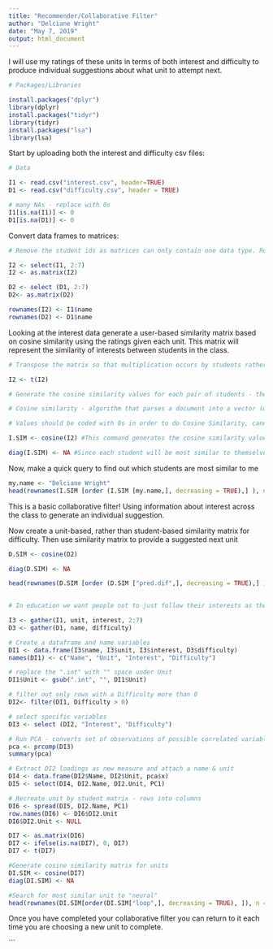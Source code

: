 ```yaml
---
title: "Recommender/Collaborative Filter"
author: "Delciane Wright"
date: "May 7, 2019"
output: html_document
---
```


I will use my ratings of these units in terms of both interest and difficulty to produce individual suggestions about what unit to attempt next.
```r

# Packages/Libraries

install.packages("dplyr")
library(dplyr) 
install.packages("tidyr")
library(tidyr) 
install.packages("lsa")
library(lsa) 
```

Start by uploading both the interest and difficulty csv files:
```r

# Data

I1 <- read.csv("interest.csv", header=TRUE)
D1 <- read.csv("difficulty.csv", header = TRUE)

# many NAs - replace with 0s
I1[is.na(I1)] <- 0
D1[is.na(D1)] <- 0


```

Convert data frames to matrices:
```r
# Remove the student ids as matrices can only contain one data type. Rename row names with the student ids.

I2 <- select(I1, 2:7) 
I2 <- as.matrix(I2) 

D2 <- select (D1, 2:7)
D2<- as.matrix(D2)

rownames(I2) <- I1$name 
rownames(D2) <- D1$name
```
Looking at the interest data generate a user-based similarity matrix based on cosine similarity using the ratings given each unit. This matrix will represent the similarity of interests between students in the class.

```r
# Transpose the matrix so that multiplication occurs by students rather than units. (from x = units; y = students to x = students; y = units)

I2 <- t(I2)

# Generate the cosine similarity values for each pair of students - the measure of how similar two pieces of text are. 

# Cosine similarity - algorithm that parses a document into a vector (magnitude & direction).  Each entry is number of occurrence of a word, then compare to another document's vector and calculate cosine of two vectors

# Values should be coded with 0s in order to do Cosine Similarity, cannot compute with NAs.

I.SIM <- cosine(I2) #This command generates the cosine similarity values as a new matrix

diag(I.SIM) <- NA #Since each student will be most similar to themselves we want to remove that information
```

Now, make a quick query to find out which students are most similar to me 
```r
my.name <- "Delciane Wright" 
head(rownames(I.SIM [order (I.SIM [my.name,], decreasing = TRUE),] ), n = 2) #This code orders the column of the matrix corresponding to me according to similarity and returns the top two UNI ids for the students who's interests are most similar to mine
```

This is a basic collaborative filter! Using information about interest across the class to generate an individual suggestion. 

Now create a unit-based, rather than student-based similarity matrix for difficulty. Then use similarity matrix to provide a suggested next unit 
```r
D.SIM <- cosine(D2)

diag(D.SIM) <- NA

head(rownames(D.SIM [order (D.SIM ["pred.dif",], decreasing = TRUE),] ), n = 3)
 

# In education we want people not to just follow their interests as they may simply choose things that are easy for them, so they learn very little. To reduce this possibility use collaborative filter to create a composite measure from interest and difficulty, then construct a similarity matrix using this measure. (PCA). Once built the similarity matrix generates a suggestion for a student who has just completed the "prediction" unit.

I3 <- gather(I1, unit, interest, 2:7)
D3 <- gather(D1, name, difficulty)

# Create a dataframe and name variables
DI1 <- data.frame(I3$name, I3$unit, I3$interest, D3$difficulty)
names(DI1) <- c("Name", "Unit", "Interest", "Difficulty")

# replace the ".int" with "" space under Unit
DI1$Unit <- gsub(".int", "", DI1$Unit)

# filter out only rows with a Difficulty more than 0
DI2<- filter(DI1, Difficulty > 0)

# select specific variables
DI3 <- select (DI2, "Interest", "Difficulty")
```
```r
# Run PCA - converts set of observations of possible correlated variables into set of values of linearly unrelated variables - principle components
pca <- prcomp(DI3)
summary(pca)
```






```r
# Extract DI2 loadings as new measure and attach a name & unit
DI4 <- data.frame(DI2$Name, DI2$Unit, pca$x)
DI5 <- select(DI4, DI2.Name, DI2.Unit, PC1)

# Recreate unit by student matrix - rows into columns
DI6 <- spread(DI5, DI2.Name, PC1)
row.names(DI6) <- DI6$DI2.Unit
DI6$DI2.Unit <- NULL

DI7 <- as.matrix(DI6)
DI7 <- ifelse(is.na(DI7), 0, DI7)
DI7 <- t(DI7)
```
```r
#Generate cosine similarity matrix for units
DI.SIM <- cosine(DI7)
diag(DI.SIM) <- NA
```
```r
#Search for most similar unit to "neural"
head(rownames(DI.SIM[order(DI.SIM["loop",], decreasing = TRUE), ]), n =1)
```

Once you have completed your collaborative filter you can return to it each time you are choosing a new unit to complete.

```